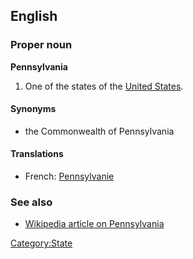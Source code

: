 ==English==
===Proper noun===
'''Pennsylvania'''

#One of the states of the [[United States]].
<!--Encyclopedic; obscure?
#name of a defunct [[railroad]]
-->

====Synonyms====
*the Commonwealth of Pennsylvania

====Translations====
*French: [[Pennsylvanie]]

===See also===
*[[w:Pennsylvania|Wikipedia article on Pennsylvania]]
[[Category:State]]